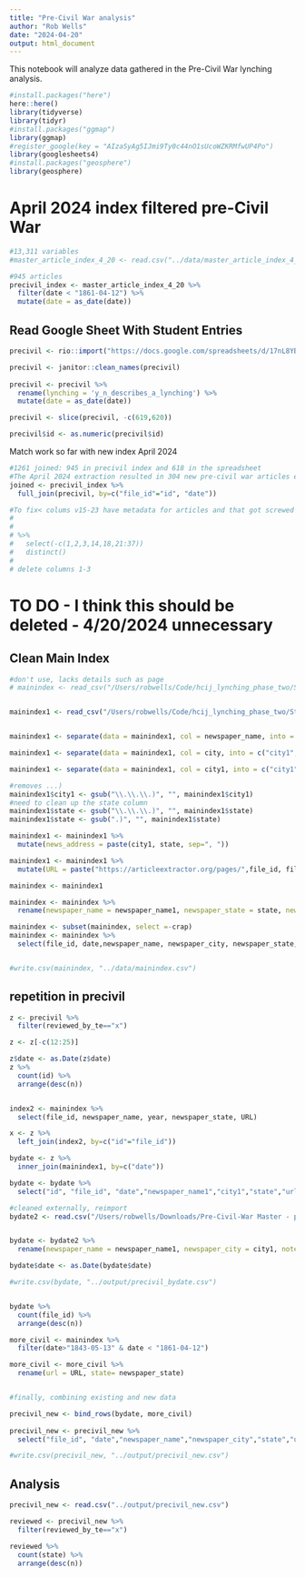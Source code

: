 ```yaml
---
title: "Pre-Civil War analysis"
author: "Rob Wells"
date: "2024-04-20"
output: html_document
---
```

This notebook will analyze data gathered in the Pre-Civil War lynching analysis.

```r
#install.packages("here")
here::here()
library(tidyverse)
library(tidyr)
#install.packages("ggmap")
library(ggmap)
#register_google(key = "AIzaSyAg5IJmi9Ty0c44nO1sUcoWZKRMfwUP4Po")
library(googlesheets4)
#install.packages("geosphere")
library(geosphere)
```

# April 2024 index filtered pre-Civil War

```r
#13,311 variables
#master_article_index_4_20 <- read.csv("../data/master_article_index_4_20.csv")  

#945 articles
precivil_index <- master_article_index_4_20 %>% 
  filter(date < "1861-04-12") %>% 
  mutate(date = as_date(date))


```



## Read Google Sheet With Student Entries
```r
precivil <- rio::import("https://docs.google.com/spreadsheets/d/17nL8YBMIys7iJI1eeufiCpI1Plpmid2FSd6zuti5iSk/edit#gid=1208290507", skip=0) 

precivil <- janitor::clean_names(precivil)
  
precivil <- precivil %>% 
  rename(lynching = 'y_n_describes_a_lynching') %>% 
  mutate(date = as_date(date))

precivil <- slice(precivil, -c(619,620)) 

precivil$id <- as.numeric(precivil$id)
```

Match work so far with new index April 2024

```r
#1261 joined: 945 in precivil index and 618 in the spreadsheet
#The April 2024 extraction resulted in 304 new pre-civil war articles extracted, so it shouldn't exceed 922
joined <- precivil_index %>% 
  full_join(precivil, by=c("file_id"="id", "date")) 

#To fix< colums v15-23 have metadata for articles and that got screwed up on the spreadsheet somehow. need to align that with the main index 
# 
# 
# %>% 
#   select(-c(1,2,3,14,18,21:37))
#   distinct()
# 
# delete columns 1-3


```




# TO DO - I think this should be deleted - 4/20/2024 unnecessary

## Clean Main Index
```r
#don't use, lacks details such as page
# mainindex <- read_csv("/Users/robwells/Code/hcij_lynching_phase_two/Storage_Older_Versions/webapp_db_2023-09-24.csv")


mainindex1 <- read_csv("/Users/robwells/Code/hcij_lynching_phase_two/Storage_Older_Versions/webapp_db_2023-09-24__ORIGINALS_ONLY.csv")


mainindex1 <- separate(data = mainindex1, col = newspaper_name, into = c("newspaper_name1","city"), sep = "[(]", extra ="merge", fill = "right") 

mainindex1 <- separate(data = mainindex1, col = city, into = c("city1","state"), sep = ",", extra ="merge", fill = "right") 

mainindex1 <- separate(data = mainindex1, col = city1, into = c("city1","crap"), sep = "\\[")

#removes ...)
mainindex1$city1 <- gsub("\\.\\.\\.)", "", mainindex1$city1)
#need to clean up the state column
mainindex1$state <- gsub("\\.\\.\\.)", "", mainindex1$state)
mainindex1$state <- gsub(".)", "", mainindex1$state)

mainindex1 <- mainindex1 %>% 
  mutate(news_address = paste(city1, state, sep=", "))

mainindex1 <- mainindex1 %>% 
  mutate(URL = paste("https://articleextractor.org/pages/",file_id, filepath,"0?user_id=6", sep="/"))

mainindex <- mainindex1

mainindex <- mainindex %>% 
  rename(newspaper_name = newspaper_name1, newspaper_state = state, newspaper_city = city1)

mainindex <- subset(mainindex, select =-crap) 
mainindex <- mainindex %>% 
  select(file_id, date,newspaper_name, newspaper_city, newspaper_state, URL, sn, page, year, month, day, edition, news_address, has_article_highlights, last_modified, num_annotations, flag_irrelevant, flag_bad_layout, flag_other, last_modified_by, last_modified_by_name)


#write.csv(mainindex, "../data/mainindex.csv")

```

## repetition in precivil
```r
z <- precivil %>% 
  filter(reviewed_by_te=="x")

z <- z[-c(12:25)]

z$date <- as.Date(z$date)
z %>% 
  count(id) %>% 
  arrange(desc(n))



```


```r
index2 <- mainindex %>% 
  select(file_id, newspaper_name, year, newspaper_state, URL)

x <- z %>% 
  left_join(index2, by=c("id"="file_id"))

bydate <- z %>% 
  inner_join(mainindex1, by=c("date"))

bydate <- bydate %>% 
  select("id", "file_id", "date","newspaper_name1","city1","state","url", "news_address", "page", "lynching","attempted_y_n","similar_coverage_y_n","reviewed_by_te", "notes_from_te","notes.y","rsw_questions","year","edition","num_annotations")

#cleaned externally, reimport
bydate2 <- read.csv("/Users/robwells/Downloads/Pre-Civil-War Master - precivil_bydate.csv")


bydate <- bydate2 %>% 
  rename(newspaper_name = newspaper_name1, newspaper_city = city1, notes = notes.y)

bydate$date <- as.Date(bydate$date)

#write.csv(bydate, "../output/precivil_bydate.csv")



```

```r

bydate %>% 
  count(file_id) %>% 
  arrange(desc(n))


```

```r
more_civil <- mainindex %>% 
  filter(date>"1843-05-13" & date < "1861-04-12")

more_civil <- more_civil %>% 
  rename(url = URL, state= newspaper_state)


#finally, combining existing and new data

precivil_new <- bind_rows(bydate, more_civil)
  
precivil_new <- precivil_new %>% 
  select("file_id", "date","newspaper_name","newspaper_city","state","url", "news_address", "page", "lynching","attempted_y_n","similar_coverage_y_n","reviewed_by_te", "notes_from_te","notes","rsw_questions","year","edition","num_annotations", "bad_id", "last_modified_by_name")

#write.csv(precivil_new, "../output/precivil_new.csv")
```

## Analysis

```r
precivil_new <- read.csv("../output/precivil_new.csv")

reviewed <- precivil_new %>% 
  filter(reviewed_by_te=="x")

reviewed %>% 
  count(state) %>% 
  arrange(desc(n))


```

